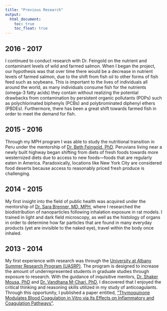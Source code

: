 ```yaml
---
title: "Previous Research"
output:
  html_document:
    toc: true
    toc_float: true
---
```


## 2016 - 2017

I continued to conduct research with Dr. Feingold on the nutrient and contaminant levels of wild and farmed salmon. When I began the project, our hypothesis was that over time there would be a decrease in nutrient levels of farmed salmon, due to the shift from fish oil to other forms of fish feed such as soybeans. This is important to the lives of individuals all around the world, as many individuals consume fish for the nutrients (omega-3 fatty acids) they contain without realizing the potential drawbacks from contamination by persistent organic pollutants (POPs) such as polychlorinated biphenyls (PCBs) and polybrominated diphenyl ethers (PBDEs). Furthermore, there has been a great shift towards farmed fish in order to meet the demand for fish. 
<br>

## 2015 - 2016

Through my MPH program I was able to study the nutritional transition in Peru under the mentorship of [Dr. Beth Feingold, PhD](http://www.albany.edu/sph/57616.php). Peruvians living near a newly built highway began shifting from diets of fresh foods towards more westernized diets due to access to new foods—foods that are regularly eaten in America. Paradoxically, locations like New York City are considered food deserts because access to reasonably priced fresh produce is challenging.
<br>

## 2014 - 2015

My first insight into the field of public health was acquired under the mentorship of [Dr. Sara Brenner, MD, MPH](https://sunypoly.edu/research/team-brenner/people.html), where I researched the biodistribution of nanoparticles following inhalation exposure in rat models. I trained in light and dark field microscopy, as well as the histology of organs in order to determine how far particles that are found in many everyday products (yet are invisible to the naked eye), travel within the body once inhaled. 
<br>

## 2013 - 2014

My first experience with research was through the [University at Albany Summer Research Program (UASRP)](http://www.albany.edu/oaae/uasrp.shtml). The program is designed to increase the amount of underrepresented students in graduate studies through exposure to research. With the guidance of inquisitive mentors, [Dr. Shaker Mousa, PhD](https://pri-albany.org/pri-staff/shaker-a-mousa-phd-mba-facc-facb/) and [Dr. Vandhana M-Chari, PhD](https://pri-albany.org/pri-staff/vandhana-m-chari-phd/), I discovered that I enjoyed the critical thinking and reasoning skills utilized in my study of anticoagulants. Through this opportunity, I published a paper entitled, ["Thymoquinone Modulates Blood Coagulation in Vitro via Its Effects on Inflammatory and Coagulation Pathways"](https://www.ncbi.nlm.nih.gov/pubmed/27043539). 

